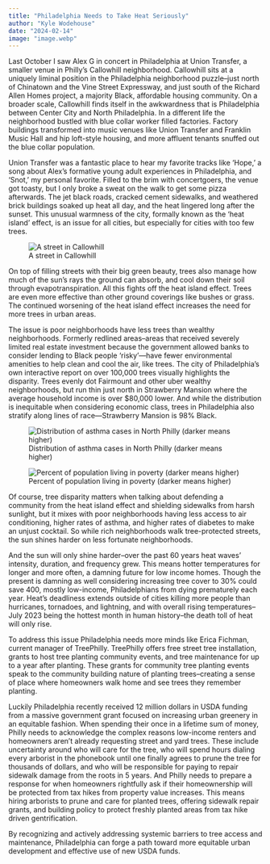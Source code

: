 ```yaml
---
title: "Philadelphia Needs to Take Heat Seriously"
author: "Kyle Wodehouse"
date: "2024-02-14"
image: "image.webp"
---
```



Last October I saw Alex G in concert in Philadelphia at Union Transfer, a smaller venue in Philly’s Callowhill neighborhood. Callowhill sits at a uniquely liminal position in the Philadelphia neighborhood puzzle–just north of Chinatown and the Vine Street Expressway, and just south of the Richard Allen Homes project, a majority Black, affordable housing community. On a broader scale, Callowhill finds itself in the awkwardness that is Philadelphia between Center City and North Philadelphia. In a different life the neighborhood bustled with blue collar worker filled factories. Factory buildings transformed into music venues like Union Transfer and Franklin Music Hall and hip loft-style housing, and more affluent tenants snuffed out the blue collar population. 

Union Transfer was a fantastic place to hear my favorite tracks like ‘Hope,’ a song about Alex’s formative young adult experiences in Philadelphia, and ‘Snot,’ my personal favorite. Filled to the brim with concertgoers, the venue got toasty, but I only broke a sweat on the walk to get some pizza afterwards. The jet black roads, cracked cement sidewalks, and weathered brick buildings soaked up heat all day, and the heat lingered long after the sunset. This unusual warmness of the city, formally known as the ‘heat island’ effect, is an issue for all cities, but especially for cities with too few trees. 

![A street in Callowhill](image.webp)

On top of filling streets with their big green beauty, trees also manage how much of the sun’s rays the ground can absorb, and cool down their soil through evapotranspiration. All this fights off the heat island effect. Trees are even more effective than other ground coverings like bushes or grass. The continued worsening of the heat island effect increases the need for more trees in urban areas.

The issue is poor neighborhoods have less trees than wealthy neighborhoods. Formerly redlined areas–areas that received severely limited real estate investment because the government allowed banks to consider lending to Black people ‘risky’—have fewer environmental amenities to help clean and cool the air, like trees. The city of Philadelphia's own interactive report on over 100,000 trees visually highlights the disparity. Trees evenly dot Fairmount and other uber wealthy neighborhoods, but run thin just north in Strawberry Mansion where the average household income is over $80,000 lower. And while the distribution is inequitable when considering economic class, trees in Philadelphia also stratify along lines of race—Strawberry Mansion is 98% Black.

![Distribution of asthma cases in North Philly (darker means higher)](2.jpg)

![Percent of population living in poverty (darker means higher)](3.jpg)

Of course, tree disparity matters when talking about defending a community from the heat island effect and shielding sidewalks from harsh sunlight, but it mixes with poor neighborhoods having less access to air conditioning, higher rates of asthma, and higher rates of diabetes to make an unjust cocktail. So while rich neighborhoods walk tree-protected streets, the sun shines harder on less fortunate neighborhoods.

And the sun will only shine harder–over the past 60 years heat waves’ intensity, duration, and frequency grew. This means hotter temperatures for longer and more often, a damning future for low income homes. Though the present is damning as well considering increasing tree cover to 30% could save 400, mostly low-income, Philadelphians from dying prematurely each year. Heat’s deadliness extends outside of cities killing more people than hurricanes, tornadoes, and lightning, and with overall rising temperatures–July 2023 being the hottest month in human history–the death toll of heat will only rise.

To address this issue Philadelphia needs more minds like Erica Fichman, current manager of TreePhilly. TreePhilly offers free street tree installation, grants to host tree planting community events, and tree maintenance for up to a year after planting. These grants for community tree planting events speak to the community building nature of planting trees–creating a sense of place where homeowners walk home and see trees they remember planting. 

Luckily Philadelphia recently received 12 million dollars in USDA funding from a massive government grant focused on increasing urban greenery in an equitable fashion. When spending their once in a lifetime sum of money, Philly needs to acknowledge the complex reasons low-income renters and homeowners aren’t already requesting street and yard trees. These include uncertainty around who will care for the tree, who will spend hours dialing every arborist in the phonebook until one finally agrees to prune the tree for thousands of dollars, and who will be responsible for paying to repair sidewalk damage from the roots in 5 years. And Philly needs to prepare a response for when homeowners rightfully ask if their homeownership will be protected from tax hikes from property value increases. This means hiring arborists to prune and care for planted trees, offering sidewalk repair grants, and building policy to protect freshly planted areas from tax hike driven gentrification.

By recognizing and actively addressing systemic barriers to tree access and maintenance, Philadelphia can forge a path toward more equitable urban development and effective use of new USDA funds.